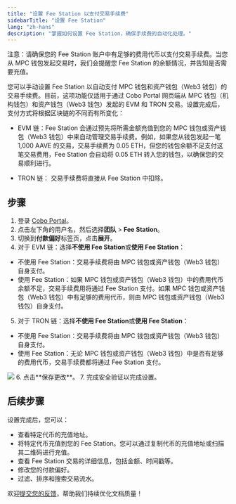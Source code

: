 ```yaml
---
title: "设置 Fee Station 以支付交易手续费"
sidebarTitle: "设置 Fee Station"
lang: "zh-hans"
description: "掌握如何设置 Fee Station，确保手续费的自动化处理。"
---
```


注意：请确保您的 Fee Station 账户中有足够的费用代币以支付交易手续费。当您从 MPC 钱包发起交易时，我们会提醒您 Fee Station 的余额情况，并告知是否需要充值。

您可以手动设置 Fee Station 以自动支付 MPC 钱包和资产钱包（Web3 钱包）的交易手续费。目前，这项功能仅适用于通过 Cobo Portal 网页端从 MPC 钱包（机构钱包）和资产钱包（Web3 钱包）发起的 EVM 和 TRON 交易。设置完成后，支付方式将根据区块链的不同而有所变化：

- EVM 链：Fee Station 会通过预先将所需金额充值到您的 MPC 钱包或资产钱包（Web3 钱包）中来自动管理交易手续费。例如，如果您从钱包发起一笔 1,000 AAVE 的交易，交易手续费为 0.05 ETH，但您的钱包余额不足支付这笔交易费用，Fee Station 会自动将 0.05 ETH 转入您的钱包，以确保您的交易顺利进行。

- TRON 链： 交易手续费将直接从 Fee Station 中扣除。

## 步骤

1. 登录 [Cobo Portal](https://portal.cobo.com/login)。
2. 点击左下角的用户名，然后选择**团队** > **Fee Station**。
3. 切换到**付款偏好**标签页，点击**展开**。
4. 对于 EVM 链：选择**不使用 Fee Station**或**使用 Fee Station**：
- 不使用 Fee Station：交易手续费将由 MPC 钱包或资产钱包（Web3 钱包）自身支付。
- 使用 Fee Station：如果 MPC 钱包或资产钱包（Web3 钱包）中的费用代币余额不足，交易手续费用将通过 Fee Station 支付。如果 MPC 钱包或资产钱包（Web3 钱包）中有足够的费用代币，则由 MPC 钱包或资产钱包（Web3 钱包）自身支付。
5. 对于 TRON 链：选择**不使用 Fee Station**或**使用 Fee Station**：
- 不使用 Fee Station：交易手续费将由 MPC 钱包或资产钱包（Web3 钱包）自身支付。
- 使用 Fee Station：无论 MPC 钱包或资产钱包（Web3 钱包）中是否有足够的费用代币，交易手续费都将通过 Fee Station 支付。
<img src="/cn/images/fee-station/1.png" className="screenshot_full_screen"/>
6. 点击**保存更改**。
7. 完成安全验证以完成设置。

## 后续步骤

设置完成后，您可以：
- 查看特定代币的充值地址。
- 将特定代币充值到您的 Fee Station。您可以通过复制代币的充值地址或扫描其二维码进行充值。
- 查看 Fee Station 交易的详细信息，包括金额、时间戳等。
- 修改您的付款偏好。
- 过滤、排序和搜索交易流水。

<Tip>欢迎[提交您的反馈](https://forms.zohopublic.com/cobo/form/DocumentFeedbackForm/formperma/QvLOhxJv1_JMsJ-1dleZ8Itb_7rzN-LtgvsDdxosoVI?referrername=manuals)，帮助我们持续优化文档质量！</Tip>